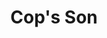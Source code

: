 ---
title: "Cop's Son"
subtitle: ""
creator: "Dan Lang"
categories: ["cds"]
featuredImage: "../src/assets/images/item/cds/DSC02981-2.png"
views: ["../src/assets/images/item/cds/DSC02981-2.png"]
nextItem: []
---
